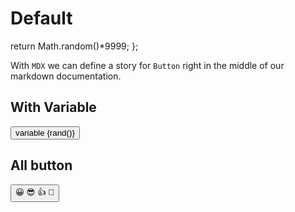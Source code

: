 
<Meta title="Components|Button/Default" component={Button} />

# Default
<Props of={Button} />

  return Math.random()*9999;
};

With `MDX` we can define a story for `Button` right in the middle of our
markdown documentation.
 
 ## With Variable
<Preview>
  <Story name="with Variable">
    <Button>
      variable {rand()}
    </Button>
  </Story>
</Preview>

## All button
<Preview>
  <Story name="all button">
    <Button>
      <span role="img" aria-label="so cool">
        😀 😎 👍 💯
      </span>
    </Button>
  </Story>
</Preview>
